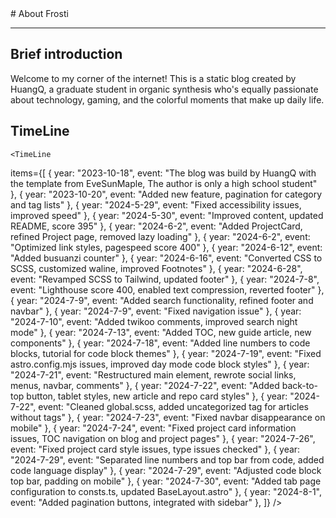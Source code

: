
<BaseLayout title="About">
  <BaseCard title="About">
# About Frosti

---

## Brief introduction

Welcome to my corner of the internet! This is a static blog created by HuangQ, a graduate student in organic synthesis who's equally passionate about technology, gaming, and the colorful moments that make up daily life.


## TimeLine

    <TimeLine

items={[
{ year: "2023-10-18", event: "The blog was build by HuangQ with the template from EveSunMaple, The author is only a high school student" },
{ year: "2023-10-20", event: "Added new feature, pagination for category and tag lists" },
{ year: "2024-5-29", event: "Fixed accessibility issues, improved speed" },
{ year: "2024-5-30", event: "Improved content, updated README, score 395" },
{ year: "2024-6-2", event: "Added ProjectCard, refined Project page, removed lazy loading" },
{ year: "2024-6-2", event: "Optimized link styles, pagespeed score 400" },
{ year: "2024-6-12", event: "Added busuanzi counter" },
{ year: "2024-6-16", event: "Converted CSS to SCSS, customized waline, improved Footnotes" },
{ year: "2024-6-28", event: "Revamped SCSS to Tailwind, updated footer" },
{ year: "2024-7-8", event: "Lighthouse score 400, enabled text compression, reverted footer" },
{ year: "2024-7-9", event: "Added search functionality, refined footer and navbar" },
{ year: "2024-7-9", event: "Fixed navigation issue" },
{ year: "2024-7-10", event: "Added twikoo comments, improved search night mode" },
{ year: "2024-7-13", event: "Added TOC, new guide article, new components" },
{ year: "2024-7-18", event: "Added line numbers to code blocks, tutorial for code block themes" },
{ year: "2024-7-19", event: "Fixed astro.config.mjs issues, improved day mode code block styles" },
{ year: "2024-7-21", event: "Restructured main element, rewrote social links, menus, navbar, comments" },
{ year: "2024-7-22", event: "Added back-to-top button, tablet styles, new article and repo card styles" },
{ year: "2024-7-22", event: "Cleaned global.scss, added uncategorized tag for articles without tags" },
{ year: "2024-7-23", event: "Fixed navbar disappearance on mobile" },
{ year: "2024-7-24", event: "Fixed project card information issues, TOC navigation on blog and project pages" },
{ year: "2024-7-26", event: "Fixed project card style issues, type issues checked" },
{ year: "2024-7-29", event: "Separated line numbers and top bar from code, added code language display" },
{ year: "2024-7-29", event: "Adjusted code block top bar, padding on mobile" },
{ year: "2024-7-30", event: "Added tab page configuration to consts.ts, updated BaseLayout.astro" },
{ year: "2024-8-1", event: "Added pagination buttons, integrated with sidebar" },
]}
/>

  </BaseCard>
</BaseLayout>
